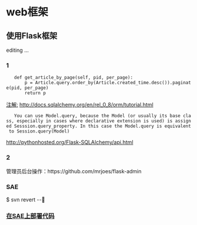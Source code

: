 = web框架 =
== 使用Flask框架 ==
editing ...
=== 1 ===
    def get_article_by_page(self, pid, per_page):
        p = Article.query.order_by(Article.created_time.desc()).paginate(pid, per_page)
        return p
[[http://stackoverflow.com/questions/11530196/flask-sqlalchemy-query-specify-column-names|注解:]]
[[http://docs.sqlalchemy.org/en/rel_0_8/orm/tutorial.html]]
    You can use Model.query, because the Model (or usually its base class, especially in cases where declarative extension is used) is assigned Sesssion.query_property. In this case the Model.query is equivalent to Session.query(Model)
http://pythonhosted.org/Flask-SQLAlchemy/api.html
=== 2 ===
管理员后台操作：https://github.com/mrjoes/flask-admin
=== SAE ===
$ svn revert --

=== [[在SAE上部署代码]] ===
